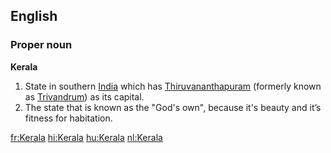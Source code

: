 ==English==

===Proper noun===
'''Kerala'''

#State in southern [[India]] which has [[Thiruvananthapuram]] (formerly known as [[Trivandrum]]) as its capital.
#The state that is known as the "God's own", because it's beauty and it’s fitness for habitation.

[[fr:Kerala]]
[[hi:Kerala]]
[[hu:Kerala]]
[[nl:Kerala]]